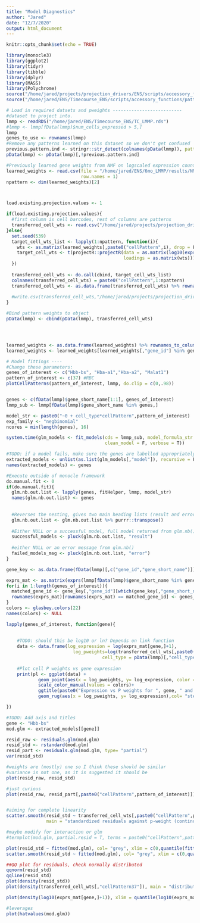 ```yaml
---
title: "Model Diagnostics"
author: "Jared"
date: "12/7/2020"
output: html_document
---
```


```r
knitr::opts_chunk$set(echo = TRUE)
```


```r
library(monocle3)
library(ggplot2)
library(tidyr)
library(tibble)
library(dplyr)
library(MASS)
library(Polychrome)
source("/home/jared/projects/projection_drivers/ENS/scripts/accessory_functions/fitHelper.R")
source("/home/jared/ENS/Timecourse_ENS/scripts/accessory_functions/pattern_plotting.R")

```


```r
# Load in required datsets and pweights --------------------------
#dataset to project into.
lmmp <- readRDS("/home/jared/ENS/Timecourse_ENS/TC_LMMP.rds")
#lmmp <- lmmp[fData(lmmp)$num_cells_expressed > 5,]
lmmp
genes_to_use <- rownames(lmmp)
#Remove any patterns learned on this dataset so we don't get confused
previous.pattern.ind <- stringr::str_detect(colnames(pData(lmmp)), pattern = "Pattern")
pData(lmmp) <- pData(lmmp)[,!previous.pattern.ind]

#Previously learned gene weights from NMF on logscaled expression counts
learned_weights <- read.csv(file = "/home/jared/ENS/6mo_LMMP/results/NMF/lmmp/lmmp_6mo_11-1_pattern_gene_weights.csv",
                            row.names = 1)
npattern <- dim(learned_weights)[2]



load.existing.projection.values <- 1

if(load.existing.projection.values){
  #first column is cell barcodes, rest of columns are patterns
  transferred_cell_wts <- read.csv("/home/jared/projects/projection_drivers/ENS/results/TC_LMMP_in_6mo_LMMP_11-25_patterns.csv", row.names = 1)
}else{
  set.seed(539)
  target_cell_wts_list <- lapply(1:npattern, function(i){
    wts <- as.matrix(learned_weights[,paste0("cellPattern",i), drop = F])
    target_cell_wts <- t(projectR::projectR(data = as.matrix(log10(exprs(lmmp)+1)),
                                            loadings = as.matrix(wts)))
  })
  
  transferred_cell_wts <- do.call(cbind, target_cell_wts_list)
  colnames(transferred_cell_wts) = paste0("cellPattern",1:npattern)
  transferred_cell_wts <- as.data.frame(transferred_cell_wts) %>% rownames_to_column(var = "cell_barcode")
  
  #write.csv(transferred_cell_wts,"/home/jared/projects/projection_drivers/ENS/results/TC_LMMP_in_6mo_LMMP_11-25_patterns.csv", quote = F)}
}

#Bind pattern weights to object
pData(lmmp) <- cbind(pData(lmmp), transferred_cell_wts)




learned_weights <- as.data.frame(learned_weights) %>% rownames_to_column(var = "gene_id")
learned_weights <- learned_weights[learned_weights[,"gene_id"] %in% genes_to_use,]


```

```r
# Model fittings ----
#Change these parameters:
genes_of_interest <- c("Hbb-bs", "Hba-a1","Hba-a2", "Malat1")
pattern_of_interest <- c(37) #RBC 
plotCellPatterns(pattern_of_interest, lmmp, do.clip = c(0,.98))


genes <- c(fData(lmmp)$gene_short_name[1:1], genes_of_interest)
lmmp_sub <- lmmp[fData(lmmp)$gene_short_name %in% genes,]

model_str <- paste0("~0 + cell_type*cellPattern",pattern_of_interest)
exp_family <- "negbinomial"
ncores = min(length(genes), 16)

system.time(glm_models <- fit_models(cds = lmmp_sub, model_formula_str = model_str, expression_family = exp_family, cores = ncores,
                                     clean_model = F, verbose = T))

#TODO: if a model fails, make sure the genes are labelled appropriately
extracted_models <- unlist(as.list(glm_models[,"model"]), recursive = F)
names(extracted_models) <- genes

#Execute outside of monocle framework
do.manual.fit <- 0
if(do.manual.fit){
  glm.nb.out.list <- lapply(genes, fitHelper, lmmp, model_str)
  names(glm.nb.out.list) <- genes
  
  
  #Reverses the nesting, gives two main heading lists (result and error) which each have a list (or NULL) for every gene
  glm.nb.out.list <- glm.nb.out.list %>% purrr::transpose()
  
  #Either NULL or a successful model, full model returned from glm.nb()
  successful_models <- pluck(glm.nb.out.list, "result")
  
  #either NULL or an error message from glm.nb()
  failed_models_msg <- pluck(glm.nb.out.list, "error")
}
```

```r
gene_key <- as.data.frame(fData(lmmp)[,c("gene_id","gene_short_name")])

exprs_mat <- as.matrix(exprs(lmmp[fData(lmmp)$gene_short_name %in% genes_of_interest,]))
for(i in 1:length(genes_of_interest)){
  matched_gene_id <- gene_key[,"gene_id"][which(gene_key[,"gene_short_name"] == genes_of_interest[i])]
  rownames(exprs_mat)[rownames(exprs_mat) == matched_gene_id] <- genes_of_interest[i]
}
colors <- glasbey.colors(22)
names(colors) <- NULL

lapply(genes_of_interest, function(gene){
  
 
    #TODO: should this be log10 or ln? Depends on link function
    data <- data.frame(log_expression = log(exprs_mat[gene,]+1),
                         log_pweights=log(transferred_cell_wts[,paste0("cellPattern",pattern_of_interest)]+1),
                                    cell_type = pData(lmmp)[,"cell_type"])
      
    #Plot cell P weights vs gene expression
    print(pl <- ggplot(data) +
            geom_point(aes(x = log_pweights, y= log_expression, color = cell_type)) + 
            scale_color_manual(values = colors)+
            ggtitle(paste0("Expression vs P weights for ", gene, " and pattern", pattern_of_interest)) +
            geom_rug(aes(x = log_pweights, y= log_expression),col= "steel blue",alpha= 0.05))

})
```

```r

#TODO: Add axis and titles
gene <- "Hbb-bs"
mod.glm <- extracted_models[[gene]]

resid_raw <- residuals.glm(mod.glm)
resid_std <- rstandard(mod.glm)
resid_part <- residuals.glm(mod.glm, type= "partial")
var(resid_std)

#weights are (mostly) one so I think these should be similar
#variance is not one, as it is suggested it should be
plot(resid_raw, resid_std)

#just curious
plot(resid_raw, resid_part[,paste0("cellPattern",pattern_of_interest)])


#aiming for complete linearity
scatter.smooth(resid_std ~ transferred_cell_wts[,paste0("cellPattern",pattern_of_interest)], col = "grey",
               main = "standardized residuals against p-weight (continuous explanatory value)", xlab = "Projected p-weights" )

#maybe modify for interaction or glm
#termplot(mod.glm, partial.resid = T, terms = paste0("cellPattern",pattern_of_interest), las=1)

plot(resid_std ~ fitted(mod.glm), col= "grey", xlim = c(0,quantile(fitted(mod.glm), .999)))
scatter.smooth(resid_std ~ fitted(mod.glm), col= "grey", xlim = c(0,quantile(fitted(mod.glm), .999)), ylim= c(-10,5))

##QQ plot for residuals, check normally distributed
qqnorm(resid_std)
qqline(resid_std)
plot(density(resid_std))
plot(density(transferred_cell_wts[,"cellPattern37"]), main = "distribution of cell pattern weights")

plot(density(log10(exprs_mat[gene,]+1)), xlim = quantile(log10(exprs_mat[gene,]+1), c(0,.99)), main = paste0("Distribution of log10 expression of ", gene))

#leverages
plot(hatvalues(mod.glm))





```


